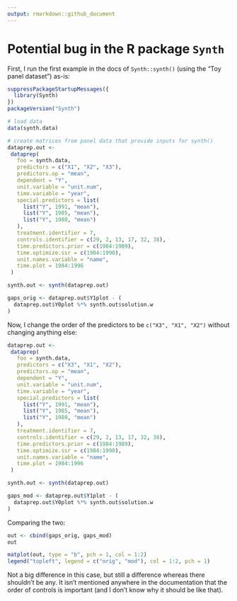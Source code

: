 ```yaml
---
output: rmarkdown::github_document
---
```


# Potential bug in the R package `Synth`

First, I run the first example in the docs of `Synth::synth()` (using the “Toy panel dataset”) as-is:

```r
suppressPackageStartupMessages({
  library(Synth)
})
packageVersion("Synth")

# load data
data(synth.data)

# create matrices from panel data that provide inputs for synth()
dataprep.out <-
 dataprep(
   foo = synth.data,
   predictors = c("X1", "X2", "X3"),
   predictors.op = "mean",
   dependent = "Y",
   unit.variable = "unit.num",
   time.variable = "year",
   special.predictors = list(
     list("Y", 1991, "mean"),
     list("Y", 1985, "mean"),
     list("Y", 1980, "mean")
   ),
   treatment.identifier = 7,
   controls.identifier = c(29, 2, 13, 17, 32, 38),
   time.predictors.prior = c(1984:1989),
   time.optimize.ssr = c(1984:1990),
   unit.names.variable = "name",
   time.plot = 1984:1996
 )

synth.out <- synth(dataprep.out)

gaps_orig <- dataprep.out$Y1plot - (
  dataprep.out$Y0plot %*% synth.out$solution.w
)
```
 


Now, I change the order of the predictors to be `c("X3", "X1", "X2")` without changing anything else:

```r
dataprep.out <-
 dataprep(
   foo = synth.data,
   predictors = c("X3", "X1", "X2"),
   predictors.op = "mean",
   dependent = "Y",
   unit.variable = "unit.num",
   time.variable = "year",
   special.predictors = list(
     list("Y", 1991, "mean"),
     list("Y", 1985, "mean"),
     list("Y", 1980, "mean")
   ),
   treatment.identifier = 7,
   controls.identifier = c(29, 2, 13, 17, 32, 38),
   time.predictors.prior = c(1984:1989),
   time.optimize.ssr = c(1984:1990),
   unit.names.variable = "name",
   time.plot = 1984:1996
 )

synth.out <- synth(dataprep.out)

gaps_mod <- dataprep.out$Y1plot - (
  dataprep.out$Y0plot %*% synth.out$solution.w
)
```

Comparing the two:

```r
out <- cbind(gaps_orig, gaps_mod)
out

matplot(out, type = "b", pch = 1, col = 1:2)
legend("topleft", legend = c("orig", "mod"), col = 1:2, pch = 1)
```

Not a big difference in this case, but still a difference whereas there shouldn't be any. It isn't mentioned anywhere in the documentation that the order of controls is important (and I don't know why it should be like that).